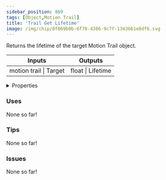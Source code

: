```yaml
---
sidebar_position: 869
tags: [Object,Motion Trail]
title: 'Trail Get Lifetime'
image: /img/chip/0f069b0b-6f70-4386-9c7f-1343661e8df6.svg
---
```


Returns the lifetime of the target Motion Trail object.



<IChip uuid="0f069b0b-6f70-4386-9c7f-1343661e8df6"/>

<table><thead><tr><th>Inputs</th><th>Outputs</th></tr></thead><tbody><tr><td>motion trail | Target</td><td>float | Lifetime</td></tr></tbody></table>

<details>
  <summary>Properties</summary>
  <div>
    <div>
    <table>
      <tbody>
        <tr>
          <td>Is beta required?</td>
          <td>No</td>
        </tr>
        <tr>
          <td>Is chip a trolling risk?</td>
          <td>No</td>
        </tr>
        <tr>
          <td>Is chip a role assignment risk?</td>
          <td>No</td>
        </tr>
        <tr>
          <td>Chip UUID</td>
          <td>0f069b0b-6f70-4386-9c7f-1343661e8df6</td>
        </tr>
        <tr>
          <td>Room availability</td>
          <td>Available everywhere</td>
        </tr>
      </tbody>
    </table>
    </div>
  </div>
</details>

### Uses

None so far!

### Tips

None so far!

### Issues

None so far!